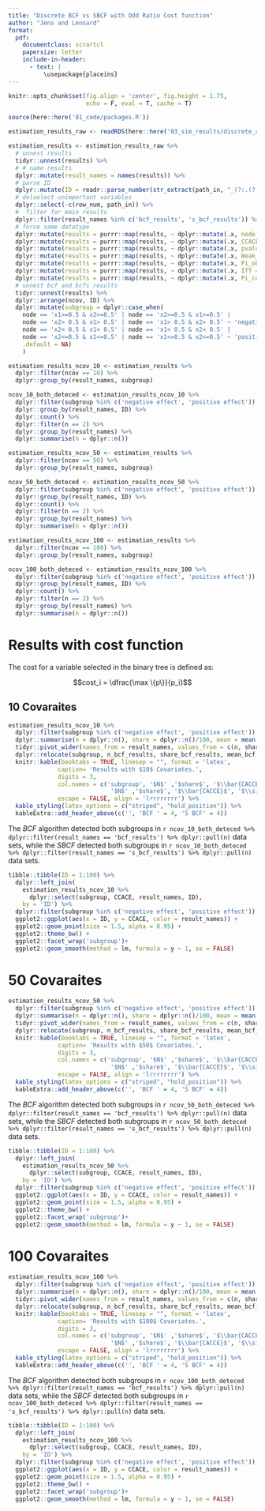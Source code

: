 ```yaml
---
title: "Discrete BCF vs SBCF with Odd Ratio Cost function"
author: "Jens and Lennard"
format: 
  pdf:
    documentclass: scrartcl
    papersize: letter
    include-in-header:
      - text: |
          \usepackage{placeins}
---
```

```r
knitr::opts_chunk$set(fig.align = 'center', fig.height = 1.75, 
                      echo = F, eval = T, cache = T)

source(here::here('01_code/packages.R'))

estimation_results_raw <- readRDS(here::here('03_sim_results/discrete_covariates_cost_func.rds'))
```


```r
estimation_results <- estimation_results_raw %>%
  # unnest results
  tidyr::unnest(results) %>%
  # # name results 
  dplyr::mutate(result_names = names(results)) %>%
  # parse ID 
  dplyr::mutate(ID = readr::parse_number(str_extract(path_in, "_(?:.(?!_))+$"))) %>%
  # delselect unimportant variables
  dplyr::select(-c(row_num, path_in)) %>%
  #  filter for main results
  dplyr::filter(result_names %in% c('bcf_results', 's_bcf_results')) %>%
  # force same datatype
  dplyr::mutate(results = purrr::map(results, ~ dplyr::mutate(.x, node = as.character(node)))) %>%
  dplyr::mutate(results = purrr::map(results, ~ dplyr::mutate(.x, CCACE = as.double(CCACE)))) %>%
  dplyr::mutate(results = purrr::map(results, ~ dplyr::mutate(.x, pvalue = as.double(pvalue)))) %>%
  dplyr::mutate(results = purrr::map(results, ~ dplyr::mutate(.x, Weak_IV_test = as.double(Weak_IV_test)))) %>%
  dplyr::mutate(results = purrr::map(results, ~ dplyr::mutate(.x, Pi_obs = as.double(Pi_obs)))) %>%
  dplyr::mutate(results = purrr::map(results, ~ dplyr::mutate(.x, ITT = as.double(ITT)))) %>%
  dplyr::mutate(results = purrr::map(results, ~ dplyr::mutate(.x, Pi_compliers = as.double(Pi_compliers)))) %>%
  # unnest bcf and bcfs results
  tidyr::unnest(results) %>%
  dplyr::arrange(ncov, ID) %>%
  dplyr::mutate(subgroup = dplyr::case_when(
    node == 'x1>=0.5 & x2>=0.5' | node == 'x2>=0.5 & x1>=0.5' |
    node == 'x2> 0.5 & x1> 0.5' | node == 'x1> 0.5 & x2> 0.5' ~ 'negative effect',
    node == 'x2< 0.5 & x1< 0.5' | node == 'x1< 0.5 & x2< 0.5' |
    node == 'x2<=0.5 & x1<=0.5' | node == 'x1<=0.5 & x2<=0.5' ~ 'positive effect',
    .default = NA)
    )

estimation_results_ncov_10 <- estimation_results %>%
  dplyr::filter(ncov == 10) %>%
  dplyr::group_by(result_names, subgroup)

ncov_10_both_deteced <- estimation_results_ncov_10 %>%
  dplyr::filter(subgroup %in% c('negative effect', 'positive effect')) %>%
  dplyr::group_by(result_names, ID) %>%
  dplyr::count() %>%
  dplyr::filter(n == 2) %>%
  dplyr::group_by(result_names) %>%
  dplyr::summarise(n = dplyr::n())

estimation_results_ncov_50 <- estimation_results %>%
  dplyr::filter(ncov == 50) %>%
  dplyr::group_by(result_names, subgroup)

ncov_50_both_deteced <- estimation_results_ncov_50 %>%
  dplyr::filter(subgroup %in% c('negative effect', 'positive effect')) %>%
  dplyr::group_by(result_names, ID) %>%
  dplyr::count() %>%
  dplyr::filter(n == 2) %>%
  dplyr::group_by(result_names) %>%
  dplyr::summarise(n = dplyr::n())

estimation_results_ncov_100 <- estimation_results %>%
  dplyr::filter(ncov == 100) %>%
  dplyr::group_by(result_names, subgroup)

ncov_100_both_deteced <- estimation_results_ncov_100 %>%
  dplyr::filter(subgroup %in% c('negative effect', 'positive effect')) %>%
  dplyr::group_by(result_names, ID) %>%
  dplyr::count() %>%
  dplyr::filter(n == 2) %>%
  dplyr::group_by(result_names) %>%
  dplyr::summarise(n = dplyr::n())

```

# Results with cost function

The cost for a variable selected in the binary tree is defined as: 

$$cost_i = \dfrac{\max \{p\}}{p_i}$$


## 10 Covaraites 

```r
estimation_results_ncov_10 %>%
  dplyr::filter(subgroup %in% c('negative effect', 'positive effect')) %>%
  dplyr::summarise(n = dplyr::n(), share = dplyr::n()/100, mean = mean(CCACE), sd = sd(CCACE)) %>%
  tidyr::pivot_wider(names_from = result_names, values_from = c(n, share, mean, sd)) %>%
  dplyr::relocate(subgroup, n_bcf_results, share_bcf_results, mean_bcf_results, sd_bcf_results) %>%
  knitr::kable(booktabs = TRUE, linesep = "", format = 'latex',
              caption= 'Results with $10$ Covariates.', 
              digits = 3, 
              col.names = c('subgroup', '$N$' ,'$share$', '$\\bar{CACCE}$', '$\\sigma_{CACCE}$',
                             '$N$' ,'$share$', '$\\bar{CACCE}$', '$\\sigma_{CACCE}$'),  
              escape = FALSE, align = 'lrrrrrrrr') %>% 
  kable_styling(latex_options = c("striped", "hold_position")) %>%
  kableExtra::add_header_above(c('', 'BCF ' = 4, 'S BCF' = 4))
```

The $BCF$ algorithm detected both subgroups in `r ncov_10_both_deteced %>% dplyr::filter(result_names == 'bcf_results') %>% dplyr::pull(n)` data sets, while the $SBCF$  detected both subgroups in `r ncov_10_both_deteced %>% dplyr::filter(result_names == 's_bcf_results') %>% dplyr::pull(n)` data sets.


```r
tibble::tibble(ID = 1:100) %>%
  dplyr::left_join(
    estimation_results_ncov_10 %>%
      dplyr::select(subgroup, CCACE, result_names, ID), 
    by = 'ID') %>%
  dplyr::filter(subgroup %in% c('negative effect', 'positive effect')) %>%
  ggplot2::ggplot(aes(x = ID, y = CCACE, color = result_names)) +
  ggplot2::geom_point(size = 1.5, alpha = 0.95) +
  ggplot2::theme_bw() +
  ggplot2::facet_wrap('subgroup')+
  ggplot2::geom_smooth(method = lm, formula = y ~ 1, se = FALSE)

```

\FloatBarrier

# 50 Covaraites 

```r
estimation_results_ncov_50 %>%
  dplyr::filter(subgroup %in% c('negative effect', 'positive effect')) %>%
  dplyr::summarise(n = dplyr::n(), share = dplyr::n()/100, mean = mean(CCACE), sd = sd(CCACE)) %>%
  tidyr::pivot_wider(names_from = result_names, values_from = c(n, share, mean, sd)) %>%
  dplyr::relocate(subgroup, n_bcf_results, share_bcf_results, mean_bcf_results, sd_bcf_results) %>%
  knitr::kable(booktabs = TRUE, linesep = "", format = 'latex',
              caption= 'Results with $50$ Covariates.', 
              digits = 3, 
              col.names = c('subgroup', '$N$' ,'$share$', '$\\bar{CACCE}$', '$\\sigma_{CACCE}$',
                             '$N$' ,'$share$', '$\\bar{CACCE}$', '$\\sigma_{CACCE}$'),  
              escape = FALSE, align = 'lrrrrrrrr') %>% 
  kable_styling(latex_options = c("striped", "hold_position")) %>%
  kableExtra::add_header_above(c('', 'BCF ' = 4, 'S BCF' = 4))
```

The $BCF$ algorithm detected both subgroups in `r ncov_50_both_deteced %>% dplyr::filter(result_names == 'bcf_results') %>% dplyr::pull(n)` data sets, while the $SBCF$  detected both subgroups in `r ncov_50_both_deteced %>% dplyr::filter(result_names == 's_bcf_results') %>% dplyr::pull(n)` data sets.


```r
tibble::tibble(ID = 1:100) %>%
  dplyr::left_join(
    estimation_results_ncov_50 %>%
      dplyr::select(subgroup, CCACE, result_names, ID), 
    by = 'ID') %>%
  dplyr::filter(subgroup %in% c('negative effect', 'positive effect')) %>%
  ggplot2::ggplot(aes(x = ID, y = CCACE, color = result_names)) +
  ggplot2::geom_point(size = 1.5, alpha = 0.95) +
  ggplot2::theme_bw() +
  ggplot2::facet_wrap('subgroup')+
  ggplot2::geom_smooth(method = lm, formula = y ~ 1, se = FALSE)
```

\FloatBarrier

# 100 Covaraites 

\FloatBarrier

```r
estimation_results_ncov_100 %>%
  dplyr::filter(subgroup %in% c('negative effect', 'positive effect')) %>%
  dplyr::summarise(n = dplyr::n(), share = dplyr::n()/100, mean = mean(CCACE), sd = sd(CCACE)) %>%
  tidyr::pivot_wider(names_from = result_names, values_from = c(n, share, mean, sd)) %>%
  dplyr::relocate(subgroup, n_bcf_results, share_bcf_results, mean_bcf_results, sd_bcf_results) %>%
  knitr::kable(booktabs = TRUE, linesep = "", format = 'latex',
              caption= 'Results with $100$ Covariates.', 
              digits = 3, 
              col.names = c('subgroup', '$N$' ,'$share$', '$\\bar{CACCE}$', '$\\sigma_{CACCE}$',
                             '$N$' ,'$share$', '$\\bar{CACCE}$', '$\\sigma_{CACCE}$'),  
              escape = FALSE, align = 'lrrrrrrrr') %>% 
  kable_styling(latex_options = c("striped", "hold_position")) %>%
  kableExtra::add_header_above(c('', 'BCF ' = 4, 'S BCF' = 4))
```

The $BCF$ algorithm detected both subgroups in `r ncov_100_both_deteced %>% dplyr::filter(result_names == 'bcf_results') %>% dplyr::pull(n)` data sets, while the $SBCF$  detected both subgroups in `r ncov_100_both_deteced %>% dplyr::filter(result_names == 's_bcf_results') %>% dplyr::pull(n)` data sets.

```r
tibble::tibble(ID = 1:100) %>%
  dplyr::left_join(
    estimation_results_ncov_100 %>%
      dplyr::select(subgroup, CCACE, result_names, ID), 
    by = 'ID') %>%
  dplyr::filter(subgroup %in% c('negative effect', 'positive effect')) %>%
  ggplot2::ggplot(aes(x = ID, y = CCACE, color = result_names)) +
  ggplot2::geom_point(size = 1.5, alpha = 0.95) +
  ggplot2::theme_bw() +
  ggplot2::facet_wrap('subgroup')+
  ggplot2::geom_smooth(method = lm, formula = y ~ 1, se = FALSE)
```
